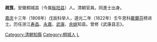 '''疏筤'''，安徽桐城县（今属[[枞阳县|枞阳县]]）人。清朝官員。同進士出身。

[[嘉庆|嘉庆]]十三年（1808年）戊辰科举人，道光二年（1822年）壬午恩科[[戴蘭芬|戴蘭芬]]榜进士。历任浙江[[寿昌|寿昌]]、[[永嘉|永嘉]]、[[武康|武康]]、[[余姚|余姚]]知县。曾修《武康县志》。

{{清朝人物小作品}}
{{DEFAULTSORT:Shu疏}}
{{道光二年壬午恩科殿试金榜}}
[[Category:清朝知縣|Category:清朝知縣]]
[[Category:桐城人|Category:桐城人]]
[[Category:疏姓|L]]